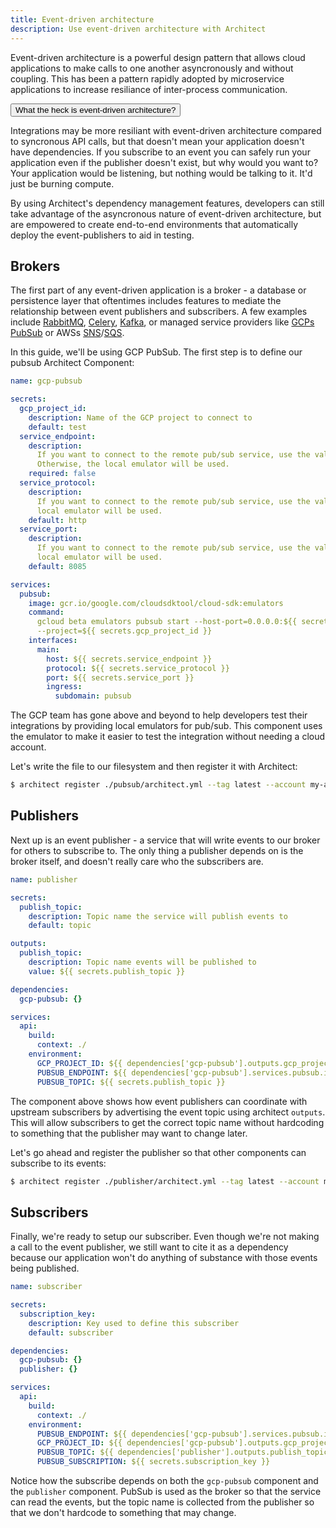 ```yaml
---
title: Event-driven architecture
description: Use event-driven architecture with Architect
---
```



Event-driven architecture is a powerful design pattern that allows cloud applications to make calls
to one another asyncronously and without coupling. This has been a pattern rapidly adopted by
microservice applications to increase resiliance of inter-process communication.

<Button href="/blog/2021/02/09/event-driven-architecture/" size="lg" color="reliable-green">
  What the heck is event-driven architecture?
</Button>

Integrations may be more resiliant with event-driven architecture compared to syncronous API calls,
but that doesn't mean your application doesn't have dependencies. If you subscribe to an event you
can safely run your application even if the publisher doesn't exist, but why would you want to? Your
application would be listening, but nothing would be talking to it. It'd just be burning compute.

By using Architect's dependency management features, developers can still take advantage of the
asyncronous nature of event-driven architecture, but are empowered to create end-to-end environments
that automatically deploy the event-publishers to aid in testing.

## Brokers

The first part of any event-driven application is a broker - a database or persistence layer that
oftentimes includes features to mediate the relationship between event publishers and subscribers. A
few examples include [RabbitMQ](https://www.rabbitmq.com/), [Celery](https://docs.celeryq.dev/),
[Kafka](https://kafka.apache.org/), or managed service providers like
[GCPs PubSub](https://cloud.google.com/pubsub) or AWSs
[SNS](https://aws.amazon.com/sns/)/[SQS](https://aws.amazon.com/sqs/).

In this guide, we'll be using GCP PubSub. The first step is to define our pubsub Architect
Component:

```yaml architect.yml
name: gcp-pubsub

secrets:
  gcp_project_id:
    description: Name of the GCP project to connect to
    default: test
  service_endpoint:
    description:
      If you want to connect to the remote pub/sub service, use the value 'pubsub.googleapis.com'.
      Otherwise, the local emulator will be used.
    required: false
  service_protocol:
    description:
      If you want to connect to the remote pub/sub service, use the value 'https'. Otherwise, the
      local emulator will be used.
    default: http
  service_port:
    description:
      If you want to connect to the remote pub/sub service, use the value '443'. Otherwise, the
      local emulator will be used.
    default: 8085

services:
  pubsub:
    image: gcr.io/google.com/cloudsdktool/cloud-sdk:emulators
    command:
      gcloud beta emulators pubsub start --host-port=0.0.0.0:${{ secrets.service_port }}
      --project=${{ secrets.gcp_project_id }}
    interfaces:
      main:
        host: ${{ secrets.service_endpoint }}
        protocol: ${{ secrets.service_protocol }}
        port: ${{ secrets.service_port }}
        ingress:
          subdomain: pubsub
```

The GCP team has gone above and beyond to help developers test their integrations by providing local
emulators for pub/sub. This component uses the emulator to make it easier to test the integration
without needing a cloud account.

Let's write the file to our filesystem and then register it with Architect:

```sh
$ architect register ./pubsub/architect.yml --tag latest --account my-account
```

## Publishers

Next up is an event publisher - a service that will write events to our broker for others to
subscribe to. The only thing a publisher depends on is the broker itself, and doesn't really care
who the subscribers are.

```yaml architect.yml
name: publisher

secrets:
  publish_topic:
    description: Topic name the service will publish events to
    default: topic

outputs:
  publish_topic:
    description: Topic name events will be published to
    value: ${{ secrets.publish_topic }}

dependencies:
  gcp-pubsub: {}

services:
  api:
    build:
      context: ./
    environment:
      GCP_PROJECT_ID: ${{ dependencies['gcp-pubsub'].outputs.gcp_project_id }}
      PUBSUB_ENDPOINT: ${{ dependencies['gcp-pubsub'].services.pubsub.interfaces.main.url }}
      PUBSUB_TOPIC: ${{ secrets.publish_topic }}
```

The component above shows how event publishers can coordinate with upstream subscribers by
advertising the event topic using architect `outputs`. This will allow subscribers to get the
correct topic name without hardcoding to something that the publisher may want to change later.

Let's go ahead and register the publisher so that other components can subscribe to its events:

```sh
$ architect register ./publisher/architect.yml --tag latest --account my-account
```

## Subscribers

Finally, we're ready to setup our subscriber. Even though we're not making a call to the event
publisher, we still want to cite it as a dependency because our application won't do anything of
substance with those events being published.

```yaml architect.yml
name: subscriber

secrets:
  subscription_key:
    description: Key used to define this subscriber
    default: subscriber

dependencies:
  gcp-pubsub: {}
  publisher: {}

services:
  api:
    build:
      context: ./
    environment:
      PUBSUB_ENDPOINT: ${{ dependencies['gcp-pubsub'].services.pubsub.interfaces.main.url }}
      GCP_PROJECT_ID: ${{ dependencies['gcp-pubsub'].outputs.gcp_project_id }}
      PUBSUB_TOPIC: ${{ dependencies['publisher'].outputs.publish_topic }}
      PUBSUB_SUBSCRIPTION: ${{ secrets.subscription_key }}
```

Notice how the subscribe depends on both the `gcp-pubsub` component and the `publisher` component.
PubSub is used as the broker so that the service can read the events, but the topic name is
collected from the publisher so that we don't hardcode to something that may change.
